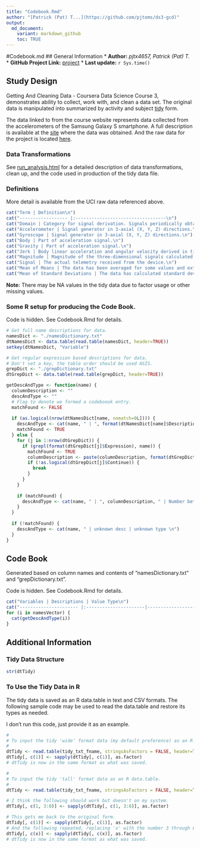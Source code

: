 ```yaml
---
title: "Codebook.Rmd"
author: "[Patrick (Pat) T...](https://github.com/pjtoms/ds3-gcd)"
output:
  md_document:
    variant: markdown_github
    toc: TRUE
---
```

#Codebook.md
## General Information
* __Author:__ *pjtx4657, Patrick (Pat) T.*
* __GitHub Project Link:__ [project](https://github.com/pjtoms/ds3-gcd "GitHub project link")
* __Last update:__ `r Sys.time()`<br>

## Study Design
Getting And Cleaning Data - Coursera Data Science Course 3, demonstrates ability to collect, work with, and clean a data set. The original data is manipulated into summarized by activity and subject [tidy](http://vita.had.co.nz/papers/tidy-data.pdf "tidy data paper") form.

The data linked to from the course website represents data collected from the accelerometers of the Samsung Galaxy S smartphone. A full description is available at the [site](http://archive.ics.uci.edu/ml/datasets/Human+Activity+Recognition+Using+Smartphones "from UCI Machine Learning Repository - citation request at bottom of page") where the data was obtained. And the raw data for the project is located [here](https://d396qusza40orc.cloudfront.net/getdata%2Fprojectfiles%2FUCI%20HAR%20Dataset.zip "from UCI Machine Learning Repository").

### Data Transformations
See [run_analysis.html](http://htmlpreview.github.com/?https://github.com/pjtoms/ds3-gcd/run_analysis.html "run_analysis.Rmd output") for a detailed description of data transformations, clean up, and the code used in production of the tidy data file.

### Definitions
More detail is available from the UCI raw data referenced above.

```r
cat("Term | Definition\n")
cat("------------------ |:----------------------------------\n")
cat("Domain | Category for signal derivation. Signals periodically obtained are part of the 'Time' domain. Signals processed using Fast Fourier Transform (FFT) are part of the 'Frequency' domain.\n")
cat("Accelerometer | Signal generator in 3-axial (X, Y, Z) directions.\n")
cat("Gyroscope | Signal generator in 3-axial (X, Y, Z) directions.\n")
cat("Body | Part of acceleration signal.\n")
cat("Gravity | Part of acceleration signal.\n")
cat("Jerk | Body linear acceleration and angular velocity derived in time domain.\n")
cat("Magnitude | Magnitude of the three-dimensional signals calculated using the Euclidean norm.\n")
cat("Signal | The actual telemetry received from the device.\n")
cat("Mean of Means | The data has been averaged for some values and extracted for this project. These values are then averaged by activity and subject.\n")
cat("Mean of Standard Deviations | The data has calculated standard deviations for the values which are extracted for this project. These values are then averaged by activity and subject.\n")
```

**Note:** There may be NA values in the tidy data due to factor usage or other missing values.

### Some R setup for producing the Code Book.
Code is hidden. See Codebook.Rmd for details.
```r

# Get full name descriptions for data.
namesDict <- "./namesDictionary.txt"
dtNamesDict <- data.table(read.table(namesDict, header=TRUE))
setkey(dtNamesDict, "Variable")

# Get regular expression based descriptions for data.
# Don't set a key, the table order should be used ASIS.
grepDict <- "./grepDictionary.txt"
dtGrepDict <- data.table(read.table(grepDict, header=TRUE))

getDescAndType <- function(name) {
  columnDescription <- ""
  descAndType <- ""
  # Flag to denote we formed a codeboook entry.
  matchFound <- FALSE
  
  if (as.logical(nrow(dtNamesDict[name, nomatch=0L]))) {
    descAndType <- cat(name, " | ", format(dtNamesDict[name]$Description), " | ", format(dtNamesDict[name]$Value), "\n")
    matchFound <- TRUE
  } else {
    for (j in 1:nrow(dtGrepDict)) {
      if (grepl(format(dtGrepDict[j]$Expression), name)) {
        matchFound <- TRUE
        columnDescription <- paste(columnDescription, format(dtGrepDict[j]$Text))
        if (!as.logical(dtGrepDict[j]$Continue)) {
          break
        }
      }
    }
    
    if (matchFound) {
      descAndType <- cat(name, " | ", columnDescription, " | Number between -1 and 1.\n")
    }
  }
  
  if (!matchFound) {
    descAndType <- cat(name, " | unknown desc | unknown type \n")
  }
}

```

## Code Book

Generated based on column names and contents of "namesDictionary.txt" and "grepDictionary.txt".

Code is hidden. See Codebook.Rmd for details.

```r
cat("Variables | Descriptions | Value Type\n")
cat("---------------------- |:----------------------|----------------------\n")
for (i in namesVector) {
  cat(getDescAndType(i))
}
```

## Additional Information

### Tidy Data Structure
```r
str(dtTidy)
```

### To Use the Tidy Data in R
The tidy data is saved as an R data.table in text and CSV formats. The following sample code may be used to read the data.table and restore its types as needed.

I don't run this code, just provide it as an example.

```r

#
# To input the tidy 'wide' format data (my default preference) as an R data.table.
#
dtTidy <- read.table(tidy_txt_fname, stringsAsFactors = FALSE, header=TRUE)
dtTidy[, c(1)] <- sapply(dtTidy[, c(1)], as.factor)
# dtTidy is now in the same format as what was saved.

#
# To input the tidy 'tall' format data as an R data.table.
#
dtTidy <- read.table(tidy_txt_fname, stringsAsFactors = FALSE, header=TRUE)

# I think the following should work but doesn't on my system.
dtTidy[, c(1, 3:8)] <- sapply(dtTidy[, c(1, 3:8)], as.factor)

# This gets me back to the original form.
dtTidy[, c(1)] <- sapply(dtTidy[, c(1)], as.factor)
# And the following repeated, replacing 'x' with the number 3 through 8.
dtTidy[, c(x)] <- sapply(dtTidy[, c(x)], as.factor)
# dtTidy is now in the same format as what was saved.

```
